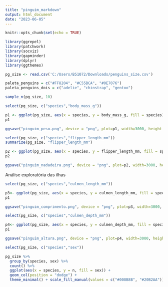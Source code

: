 ---
title: "pinguim_markdown"
output: html_document
date: "2023-06-05"
---

```{r setup, include=FALSE}
knitr::opts_chunk$set(echo = TRUE)

library(ggrepel)
library(patchwork)
library(socviz)
library(gapminder)
library(dplyr)
library(ggthemes)

pg_size <- read.csv('C:/Users/B51072/Downloads/penguins_size.csv')

paleta_penguins = c("#FF8204", "#C55BCA", "#0E7076")
paleta_penguins_dois = c("adelie", "chinstrap", "gentoo")
```

```{r}
sample_n(pg_size, 10)
```

```{r, echo=TRUE, warning=FALSE, message=FALSE}
select(pg_size, c("species","body_mass_g"))

p1 <- ggplot(pg_size, aes(x = species, y = body_mass_g, fill = species)) + geom_violin() + scale_fill_manual(values = paleta_penguins) + guides(fill=FALSE) + theme_minimal() + labs(title="Peso do Pinguim por Espécie", x="", y="Peso (em gramas)") + theme(plot.title = element_text(hjust = 0.5, size = 22)) + theme(axis.text.x = element_text(color = paleta_penguins, size = 18)) + theme(axis.text.y = element_text(size = 18), axis.title.y = element_text(size=22))
p1

ggsave("pinguim_peso.png", device = "png", plot=p1, width=3000, height = 1100, units = c("px"))
```


```{r, echo=TRUE, warning=FALSE, message=FALSE}
select(pg_size, c("species","flipper_length_mm"))
summarize(pg_size, "flipper_length_mm")

p2 <- ggplot(pg_size, aes(x = species, y = flipper_length_mm, fill = species)) + geom_violin() + scale_fill_manual(values = paleta_penguins) + guides(fill=FALSE) + theme_minimal() + labs(title="Comprimento da Nadadeira por Espécie", x="", y="Comprimento (em mm)") + theme(plot.title = element_text(hjust = 0.5, size = 22)) + theme(axis.text.x = element_text(color = paleta_penguins, size = 18)) + theme(axis.text.y = element_text(size = 18), axis.title.y = element_text(size=22))
p2

ggsave("pinguim_nadadeira.png", device = "png", plot=p2, width=3000, height = 1100, units = c("px"))


```
Análise exploratória das ilhas

```{r, echo=TRUE, warning=FALSE, message=FALSE}
select(pg_size, c("species","culmen_length_mm"))

p3<- ggplot(pg_size, aes(x = species, y = culmen_length_mm, fill = species)) + geom_violin() + scale_fill_manual(values = paleta_penguins) + guides(fill=FALSE) + theme_minimal() + labs(title="Comprimento do Bico por Espécie", x="", y="Comprimento (em mm)") + theme(plot.title = element_text(hjust = 0.5, size = 22)) + theme(axis.text.x = element_text(color = paleta_penguins, size = 18)) + theme(axis.text.y = element_text(size = 18), axis.title.y = element_text(size=22))
p1

ggsave("pinguim_comprimento.png", device = "png", plot=p3, width=3000, height = 1100, units = c("px"))

select(pg_size, c("species","culmen_depth_mm"))

p4<- ggplot(pg_size, aes(x = species, y = culmen_depth_mm, fill = species)) + geom_violin() + scale_fill_manual(values = paleta_penguins) + guides(fill=FALSE) + theme_minimal() + labs(title="Altura do Bico por Espécie", x="", y="Largura (em mm)") + theme(plot.title = element_text(hjust = 0.5, size = 22)) + theme(axis.text.x = element_text(color = paleta_penguins, size = 18)) + theme(axis.text.y = element_text(size = 18), axis.title.y = element_text(size=22))
p1

ggsave("pinguim_altura.png", device = "png", plot=p4, width=3000, height = 1100, units = c("px"))

select(pg_size, c("species","sex"))

pg_size %>% 
  group_by(species, sex) %>% 
  count() %>%
  ggplot(aes(x = species, y = n, fill = sex)) +
  geom_col(position = "dodge") +
  theme_minimal() + scale_fill_manual(values = c("#008B8B", "#20B2AA")) + theme_minimal() + labs(title="Pinguins de cada Sexo por Espécie", x="", y="Número de Indivíduos", fill="Sexo") + theme(plot.title = element_text(hjust = 0.5, size = 22)) + theme(axis.text.x = element_text(color = paleta_penguins, size = 14))
  
```


